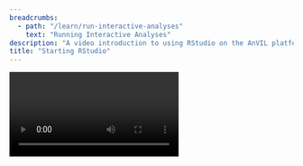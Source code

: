 ```yaml
---
breadcrumbs:
  - path: "/learn/run-interactive-analyses"
    text: "Running Interactive Analyses"
description: "A video introduction to using RStudio on the AnVIL platform."
title: "Starting RStudio"
---
```


<Video src="https://www.youtube.com/embed/cdkNbdhxUPc" />

## Objectives

The learning goals of this tutorial are to:

- Start compute for your RStudio on AnVIL.
- Tour RStudio on AnVIL.
- Stop compute to minimize expenses.

## Slides

The slides for this tutorial are located here: [Starting RStudio](https://docs.google.com/presentation/d/1eypYLLqD11-NwHLs4adGpcuSB07dYEJfAaALSMvgzqw/edit#slide=id.p).
